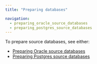 ```yaml
---
title: "Preparing databases"

navigation:
  - preparing_oracle_source_databases
  - preparing_postgres_source_databases
---
```


To prepare source databases, see either:
-  [Preparing Oracle source databases](preparing_oracle_source_databases)
-  [Preparing Postgres source databases](preparing_postgres_source_databases)
